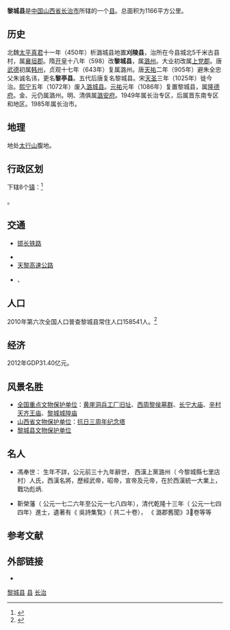 {{redirect2|黎城|《[[清史稿|清史稿]]》中提到的[[越南|安南]]的黎城|河內市}}
{{Infobox China County
|county  = 黎城县
|Photo = File:ChinaChangzhiLicheng.png
|Photoname=
|state = 山西省
|seal =
|map size =
|Pinyin   = 
| Belong = [[山西省|山西省]][[长治市|长治市]]
|Types= [[县|县]]
|founded =
|seat =[[黎侯镇|黎侯镇]]
|division=
|town=
|township=
|subdistrict=
|area = 1166平方公里
|area land =
|area water =
|census yr = 2010年
|pop =158541人
|density =
|web = http://www.sxlc.gov.cn/
}}
'''黎城县'''是[[中国|中国]][[山西省|山西省]][[长治市|长治市]]所辖的一个[[县|县]]。总面积为1166平方公里。

== 历史 ==
北魏[[太平真君|太平真君]]十一年（450年）析潞城县地置'''刈陵县'''，治所在今县城北5千米古县村，属[[襄垣郡|襄垣郡]]。隋[[开皇|开皇]]十八年（598）改'''黎城县'''，属[[潞州|潞州]]。大业初改属[[上党郡|上党郡]]。唐[[武德|武德]]初属[[韩州|韩州]]，贞观十七年（643年）复属潞州。唐[[天祐_(唐朝)|天祐]]二年（905年）避朱全忠父朱诚名讳，更名'''黎亭县'''。五代后唐复名黎城县。宋[[天圣|天圣]]三年（1025年）徙今治。[[熙宁|熙宁]]五年（1072年）废入[[潞城县|潞城县]]。[[元祐|元祐]]元年（1086年）复置黎城县，属[[隆德府|隆德府]]。金、元仍属潞州。明、清俱属[[潞安府|潞安府]]。1949年属长治专区，后属晋东南专区和地区。1985年属长治市。

== 地理 ==
地处[[太行山|太行山]]腹地。

== 行政区划 ==
{{PAGENAMEBASE}}下辖8个[[行政建制镇|镇]]：<ref>{{PRC admin/ref sgc|14/04/26/000/000}}</ref>

{{PRC admin/children|14/04/26/000/000}}。

== 交通 ==
* {{rint|cn|rail}}[[邯长铁路|邯长铁路]]
* {{China Expwy Name|G22|[[长邯高速公路|长邯高速公路]]}}
* [[天黎高速公路|天黎高速公路]]
* {{中国国道名|207}}、{{中国国道名|309}}

== 人口 ==
2010年第六次全国人口普查黎城县常住人口158541人。<ref>{{Cite web |url=http://www.changzhi.gov.cn/info/news/2011/nry/203579.htm |title=长治市2010年第六次全国人口普查主要数据公报 |accessdate=2013-08-16 |archive-date=2014-08-21 |archive-url=https://web.archive.org/web/20140821122532/http://www.changzhi.gov.cn/info/news/2011/nry/203579.htm |dead-url=no }}</ref>

== 经济 ==
2012年GDP31.40亿元。

== 风景名胜 ==
* [[全国重点文物保护单位|全国重点文物保护单位]]：[[黄崖洞兵工厂旧址|黄崖洞兵工厂旧址]]、[[西周黎侯墓群|西周黎侯墓群]]、[[长宁大庙|长宁大庙]]、[[辛村天齐王庙|辛村天齐王庙]]、[[黎城城隍庙|黎城城隍庙]]
* [[山西省文物保护单位|山西省文物保护单位]]：[[抗日三周年纪念塔|抗日三周年纪念塔]]
* [[黎城县文物保护单位|黎城县文物保护单位]]

== 名人 ==

* 馮奉世： 生年不詳，公元前三十九年辭世， 西漢上黨潞州（ 今黎城縣七里店村）人氏，西漢名將，歷經武帝，昭帝，宣帝及元帝，在於西漢統一大業上，戰功彪炳. 

* 靳榮藩（ 公元一七二六年至公元一七八四年），清代乾隆十三年（ 公元一七四四年）進士，遺著有《 吳詩集覧》（ 共二十卷）， 《 潞郡舊聞》3⃣️卷等等

== 参考文献 ==
{{reflist}}

== 外部链接 ==
* {{Official website|http://www.sxlc.gov.cn/|name=黎城县人民政府门户网站}}

{{黎城县行政区划}}
{{长治市行政区划}}
{{山西行政区划}}

[[Category:黎城县|]]
[[Category:长治区县市|县]]
[[Category:山西省县份|长治]]